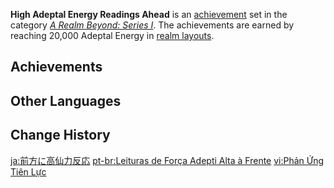 {{Achievement Set Infobox
|primogems    = {{Achievement/Primogems|High Adeptal Energy Readings Ahead}}
|total        = {{Achievement/Total|High Adeptal Energy Readings Ahead}}
|category     = A Realm Beyond: Series I
}}
'''High Adeptal Energy Readings Ahead''' is an [[achievement]] set in the category ''[[A Realm Beyond: Series I]]''. The achievements are earned by reaching 20,000 Adeptal Energy in [[Realm Layout|realm layouts]].

==Achievements==
{{Achievements by Category Table|High Adeptal Energy Readings Ahead}}
<!--
==Notes==

==Trivia==
-->
==Other Languages==
{{Other Languages
|en      = High Adeptal Energy Readings Ahead
|zhs     = 前方高仙力反应
|zhs_rm  = Qiánfāng Gāo Xiānlì Fǎnyìng
|zht     = 前方高仙力反應
|zht_rm  = Qiánfāng Gāo Xiānlì Fǎnyìng
|zh_tl   = High Adeptal Energy Response Ahead
|ja      = 前方に高仙力反応
|ja_rm   = Zenpou ni Kou Senryoku Hannou
|ja_tl   = High Adeptal Energy Response Ahead
|ko      = 고선력 반응 감지
|ko_rm   = Goseonryeok Ban'eung Gamji
|ko_tl   = High Adeptal Energy Response Perception
|es      = Altos niveles de energía adéptica
|es_tl   = High Levels of Adeptal Energy
|fr      = Haute concentration d'énergie mystique
|fr_tl   = High Concentration of Mystical Energy
|ru      = Показатели силы Адептов зашкаливают
|ru_tl   = Adeptal Energy Indicators Are Spiking
|th      = ปฏิกิริยาพลังเซียนแห่งอาณาจักร
|th_rm   = 
|th_tl   = 
|vi      = Phản Ứng Tiên Lực
|vi_tl   = Adeptal Power Reaction
|de      = Adeptenkräfte in Sicht
|de_tl   = Adeptal Power in Sight
|id      = Mendeteksi Adeptal Energy yang Kuat
|id_tl   = Detecting Strong Adeptal Energy
|pt      = Leituras de Força Adepti Alta à Frente
|pt_tl   = 
|tr      = Yüksek Adeptus Enerjisi Tespit Edildi
|tr_tl   = High Adeptal Energy Detected
|it      = Elevata concentrazione d'energia adeptica
|it_tl   = 
}}

==Change History==
{{Change History|1.5}}
<!--
==References==
{{Reflist}}
-->

[[ja:前方に高仙力反応]]
[[pt-br:Leituras de Força Adepti Alta à Frente]]
[[vi:Phản Ứng Tiên Lực]]